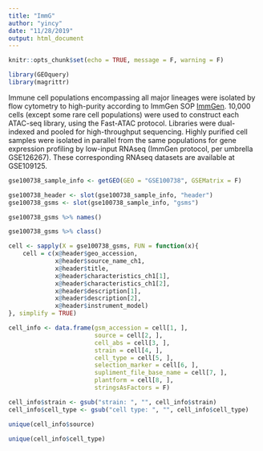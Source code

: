 ```yaml
---
title: "ImmG"
author: "yincy"
date: "11/28/2019"
output: html_document
---
```


```r
knitr::opts_chunk$set(echo = TRUE, message = F, warning = F)
```


```r
library(GEOquery)
library(magrittr)
```


Immune cell populations encompassing all major lineages were isolated by flow cytometry to high-purity according to ImmGen SOP [ImmGen](https://www.immgen.org/). 10,000 cells (except some rare cell populations) were used to construct each ATAC-seq library, using the Fast-ATAC protocol. Libraries were dual-indexed and pooled for high-throughput sequencing.
Highly purified cell samples were isolated in parallel from the same populations for gene expression profiling by low-input RNAseq (ImmGen protocol, per umbrella GSE126267). These corresponding RNAseq datasets are available at GSE109125.  


```r
gse100738_sample_info <- getGEO(GEO = "GSE100738", GSEMatrix = F)
```


```r
gse100738_header <- slot(gse100738_sample_info, "header")
gse100738_gsms <- slot(gse100738_sample_info, "gsms")
```


```r
gse100738_gsms %>% names()
```


```r
gse100738_gsms %>% class()
```


```r
cell <- sapply(X = gse100738_gsms, FUN = function(x){
    cell = c(x@header$geo_accession, 
             x@header$source_name_ch1, 
             x@header$title, 
             x@header$characteristics_ch1[1],
             x@header$characteristics_ch1[2], 
             x@header$description[1], 
             x@header$description[2], 
             x@header$instrument_model)
}, simplify = TRUE)
```


```r
cell_info <- data.frame(gsm_accession = cell[1, ],
                        source = cell[2, ],
                        cell_abs = cell[3, ],
                        strain = cell[4, ],
                        cell_type = cell[5, ],
                        selection_marker = cell[6, ],
                        supliment_file_base_name = cell[7, ],
                        plantform = cell[8, ],
                        stringsAsFactors = F)
```

```r
cell_info$strain <- gsub("strain: ", "", cell_info$strain)
cell_info$cell_type <- gsub("cell type: ", "", cell_info$cell_type)
```


```r
unique(cell_info$source)
```

```r
unique(cell_info$cell_type)
```



